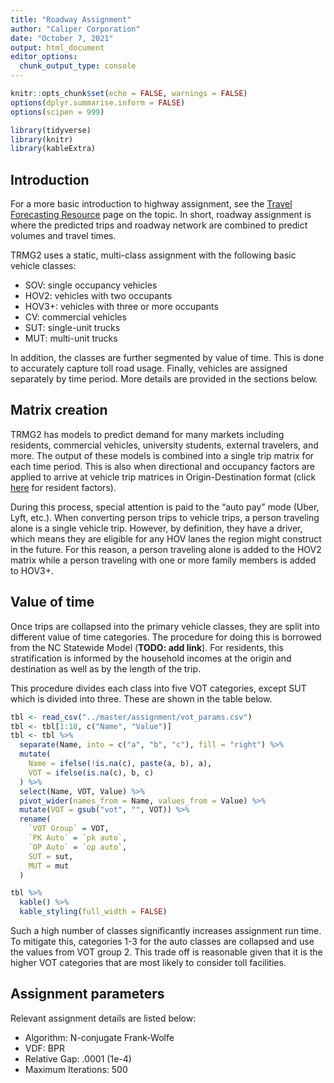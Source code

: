 ```yaml
---
title: "Roadway Assignment"
author: "Caliper Corporation"
date: "October 7, 2021"
output: html_document
editor_options: 
  chunk_output_type: console
---
```


```r
knitr::opts_chunk$set(echo = FALSE, warnings = FALSE)
options(dplyr.summarise.inform = FALSE)
options(scipen = 999)

library(tidyverse)
library(knitr)
library(kableExtra)
```

## Introduction

For a more basic introduction to highway assignment, see the [Travel Forecasting
Resource](https://tfresource.org/topics/Network_assignment.html) page on the
topic. In short, roadway assignment is where the predicted trips and roadway
network are combined to predict volumes and travel times.

TRMG2 uses a static, multi-class assignment with the following basic vehicle classes:

- SOV: single occupancy vehicles
- HOV2: vehicles with two occupants
- HOV3+: vehicles with three or more occupants
- CV: commercial vehicles
- SUT: single-unit trucks
- MUT: multi-unit trucks

In addition, the classes are further segmented by value of time. This is done
to accurately capture toll road usage. Finally, vehicles are assigned separately
by time period. More details are provided in the sections below.

## Matrix creation

TRMG2 has models to predict demand for many markets including residents,
commercial vehicles, university students, external travelers, and more. The
output of these models is combined into a single trip matrix for each time
period. This is also when directional and occupancy factors are applied to
arrive at vehicle trip matrices in Origin-Destination format (click
[here](time_of_day.html#Directionality_factors) for resident factors).

During this process, special attention is paid to the "auto pay" mode (Uber,
Lyft, etc.). When converting person trips to vehicle trips, a person traveling
alone is a single vehicle trip. However, by definition, they have a driver,
which means they are eligible for any HOV lanes the region might construct
in the future. For this reason, a person traveling alone is added to the HOV2
matrix while a person traveling with one or more family members is added to HOV3+.

## Value of time

Once trips are collapsed into the primary vehicle classes, they are split into
different value of time categories. The procedure for doing this is borrowed
from the NC Statewide Model (**TODO: add link**). For residents, this
stratification is informed by the household incomes at the origin and
destination as well as by the length of the trip.

This procedure divides each class into five VOT categories, except SUT which is
divided into three. These are shown in the table below.

```r
tbl <- read_csv("../master/assignment/vot_params.csv")
tbl <- tbl[1:18, c("Name", "Value")]
tbl <- tbl %>%
  separate(Name, into = c("a", "b", "c"), fill = "right") %>%
  mutate(
    Name = ifelse(!is.na(c), paste(a, b), a),
    VOT = ifelse(is.na(c), b, c)
  ) %>%
  select(Name, VOT, Value) %>%
  pivot_wider(names_from = Name, values_from = Value) %>%
  mutate(VOT = gsub("vot", "", VOT)) %>%
  rename(
    `VOT Group` = VOT,
    `PK Auto` = `pk auto`,
    `OP Auto` = `op auto`,
    SUT = sut,
    MUT = mut
  ) 

tbl %>%
  kable() %>%
  kable_styling(full_width = FALSE)
```

Such a high number of classes significantly increases assignment run time. To
mitigate this, categories 1-3 for the auto classes are collapsed and use the
values from VOT group 2. This trade off is reasonable given that it is the
higher VOT categories that are most likely to consider toll facilities.


## Assignment parameters

Relevant assignment details are listed below:

- Algorithm: N-conjugate Frank-Wolfe
- VDF: BPR
- Relative Gap: .0001 (1e-4)
- Maximum Iterations: 500
